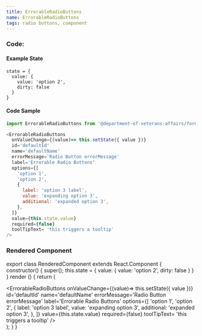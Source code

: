 ```yaml
---
title: ErrorableRadioButtons
name: ErrorableRadioButtons
tags: radio buttons, component
---
```



### Code:

#### Example State
```
state = {
  value: {
    value: 'option 2',
    dirty: false
  }
}
```

#### Code Sample
```javascript
import ErrorableRadioButtons from '@department-of-veterans-affairs/formation-react/ErrorableRadioButtons'

<ErrorableRadioButtons
  onValueChange={(value)=> this.setState({ value })}
  id='defaultId'
  name='defaultName'
  errorMessage='Radio Button errorMessage'
  label='Errorable Radio Buttons'
  options={[
    'option 1',
    'option 2',
    {
      label: 'option 3 label',
      value: 'expanding option 3',
      additional: 'expanded option 3',
    },
  ]}
  value={this.state.value}
  required={false}
  toolTipText= 'this triggers a tooltip'
/>
```

### Rendered Component

export class RenderedComponent extends React.Component {
  constructor() {
    super();
    this.state = {
      value: {
        value: 'option 2',
        dirty: false
      }
    }
  }
  render () {
    return (
      <div className="site-c-reactcomp__rendered">
        <ErrorableRadioButtons
          onValueChange={(value)=> this.setState({ value })}
          id='defaultId'
          name='defaultName'
          errorMessage='Radio Button errorMessage'
          label='Errorable Radio Buttons'
          options={[
            'option 1',
            'option 2',
            {
              label: 'option 3 label',
              value: 'expanding option 3',
              additional: 'expanded option 3',
            },
          ]}
          value={this.state.value}
          required={false}
          toolTipText= 'this triggers a tooltip'
        />
      </div>
    );
  }
}

<RenderedComponent />
